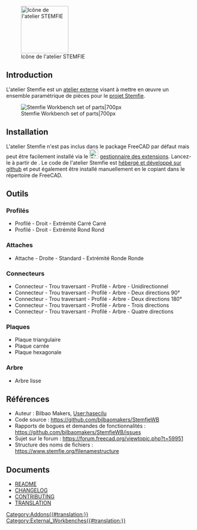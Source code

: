 <languages/>

[[Image:StemfieWorkbench.svg|thumb|128px|Icône de l'atelier STEMFIE]]

{{TOCright}}

== Introduction ==

<div class="mw-translate-fuzzy">
L'atelier Stemfie est un [[External_workbenches/fr|atelier externe]] visant à mettre en œuvre un ensemble paramétrique de pièces pour le [https://www.stemfie.org/ projet Stemfie].
</div>

[[File:Stemfie_WB.jpg|Stemfie Workbench set of parts|700px]]

{{Caption|Example of a Stemfie Workbench set of parts}}

<div class="mw-translate-fuzzy">
== Installation ==
</div>

L'atelier Stemfie n'est pas inclus dans le package FreeCAD par défaut mais peut être facilement installé via le [[Image:Std_AddonMgr.svg|24px]] [[Std_AddonMgr/fr|gestionnaire des extensions]]. Lancez-le à partir de {{MenuCommand|Outils → [[Std_AddonMgr/fr|Gestionnaire des extensions]]}}. Le code de l'atelier Stemfie est [https://github.com/bilbaomakers/StemfieWB hébergé et développé sur github] et peut également être installé manuellement en le copiant dans le répertoire {{FileName|MOD}} de FreeCAD. 

<span id="Tools"></span>
== Outils ==

<span id="Beams"></span>
===Profilés===

* Profilé - Droit - Extrémité Carré Carré
* Profilé - Droit - Extrémité Rond Rond

<span id="Braces"></span>
===Attaches===

* Attache - Droite - Standard - Extrémité Ronde Ronde

<span id="Connectors"></span>
===Connecteurs===

* Connecteur - Trou traversant - Profilé - Arbre - Unidirectionnel
* Connecteur - Trou traversant - Profilé - Arbre - Deux directions 90°
* Connecteur - Trou traversant - Profilé - Arbre - Deux directions 180°
* Connecteur - Trou traversant - Profilé - Arbre - Trois directions
* Connecteur - Trou traversant - Profilé - Arbre - Quatre directions

<span id="Plates"></span>
===Plaques===

* Plaque triangulaire
* Plaque carrée
* Plaque hexagonale

<span id="Shaft"></span>
===Arbre===

* Arbre lisse

<span id="References"></span>
== Références ==

* Auteur : Bilbao Makers, [[User:hasecilu]]
* Code source : https://github.com/bilbaomakers/StemfieWB
* Rapports de bogues et demandes de fonctionnalités : https://github.com/bilbaomakers/StemfieWB/issues
* Sujet sur le forum : https://forum.freecad.org/viewtopic.php?t=59951
* Structure des noms de fichiers : https://www.stemfie.org/filenamestructure

== Documents ==

* [https://github.com/bilbaomakers/StemfieWB/blob/main/README.md README]
* [https://github.com/bilbaomakers/StemfieWB/blob/main/CHANGELOG.md CHANGELOG]
* [https://github.com/bilbaomakers/StemfieWB/blob/main/CONTRIBUTING.md CONTRIBUTING]
* [https://github.com/bilbaomakers/StemfieWB/blob/main/freecad/stemfie/resources/translations/README.md TRANSLATION]


[[Category:Addons{{#translation:}}]]
[[Category:External_Workbenches{{#translation:}}]]
